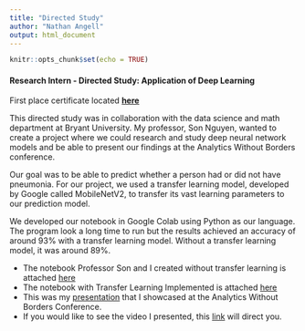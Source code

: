 ```yaml
---
title: "Directed Study"
author: "Nathan Angell"
output: html_document
---
```


```r
knitr::opts_chunk$set(echo = TRUE)
```


#### Research Intern - Directed Study: Application of Deep Learning

First place certificate located **[here](AWB first place.pdf)**

This directed study was in collaboration with the data science and math department at Bryant University. My professor, Son Nguyen, wanted to create a project where we could research and study deep neural network models and be able to present our findings at the Analytics Without Borders conference. 

Our goal was to be able to predict whether a person had or did not have pneumonia. For our project, we used a transfer learning model, developed by Google called MobileNetV2, to transfer its vast learning parameters to our prediction model. 

We developed our notebook in Google Colab using Python as our language. The program look a long time to run but the results achieved an accuracy of around 93% with a transfer learning model. Without a transfer learning model, it was around 89%. 

- The notebook Professor Son and I created without transfer learning is attached [here](bryant_pneumonia_without_transfer_learning.html)
- The notebook with Transfer Learning Implemented is attached [here](pneumonia_transfer_learning.html)
- This was my [presentation](final presentation.pptx) that I showcased at the Analytics Without Borders Conference. 
- If you would like to see the video I presented, this [link](https://drive.google.com/file/d/1FaNbIjxd0lh9bgtz5mEhEYqQZKX4LqhR/view?usp=sharing) will direct you. 







